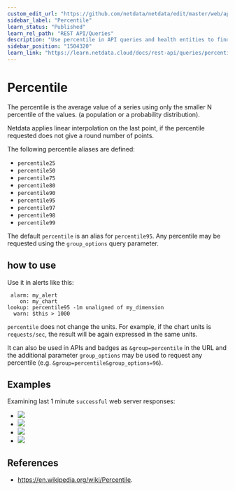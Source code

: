 ```yaml
---
custom_edit_url: "https://github.com/netdata/netdata/edit/master/web/api/queries/percentile/README.md"
sidebar_label: "Percentile"
learn_status: "Published"
learn_rel_path: "REST API/Queries"
description: "Use percentile in API queries and health entities to find the 'percentile' value from a sample, eliminating any unwanted spikes in the returned metrics."
sidebar_position: "1504320"
learn_link: "https://learn.netdata.cloud/docs/rest-api/queries/percentile"
---
```



# Percentile

The percentile is the average value of a series using only the smaller N percentile of the values.
(a population or a probability distribution).

Netdata applies linear interpolation on the last point, if the percentile requested does not give a round number of
points.

The following percentile aliases are defined:

- `percentile25`
- `percentile50`
- `percentile75`
- `percentile80`
- `percentile90`
- `percentile95`
- `percentile97`
- `percentile98`
- `percentile99`

The default `percentile` is an alias for `percentile95`.
Any percentile may be requested using the `group_options` query parameter.

## how to use

Use it in alerts like this:

```
 alarm: my_alert
    on: my_chart
lookup: percentile95 -1m unaligned of my_dimension
  warn: $this > 1000
```

`percentile` does not change the units. For example, if the chart units is `requests/sec`, the result
will be again expressed in the same units. 

It can also be used in APIs and badges as `&group=percentile` in the URL and the additional parameter `group_options`
may be used to request any percentile (e.g. `&group=percentile&group_options=96`).

## Examples

Examining last 1 minute `successful` web server responses:

-   ![](https://registry.my-netdata.io/api/v1/badge.svg?chart=web_log_nginx.response_statuses&options=unaligned&dimensions=success&group=min&after=-60&label=min)
-   ![](https://registry.my-netdata.io/api/v1/badge.svg?chart=web_log_nginx.response_statuses&options=unaligned&dimensions=success&group=average&after=-60&label=average)
-   ![](https://registry.my-netdata.io/api/v1/badge.svg?chart=web_log_nginx.response_statuses&options=unaligned&dimensions=success&group=percentile95&after=-60&label=percentile95&value_color=orange)
-   ![](https://registry.my-netdata.io/api/v1/badge.svg?chart=web_log_nginx.response_statuses&options=unaligned&dimensions=success&group=max&after=-60&label=max)

## References

-   <https://en.wikipedia.org/wiki/Percentile>.
